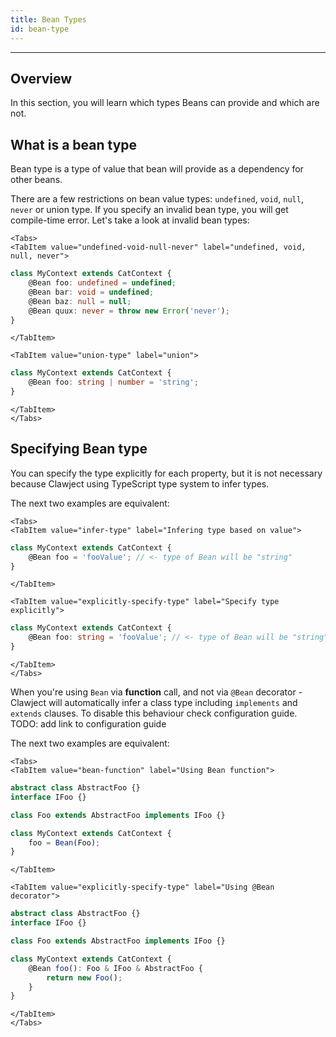 ```yaml
---
title: Bean Types
id: bean-type
---
```


<hr />


## Overview

In this section, you will learn which types Beans can provide and which are not.

## What is a bean type
Bean type is a type of value that bean will provide as a dependency for other beans.

There are a few restrictions on bean value types: `undefined`, `void`, `null`, `never` or union type.
If you specify an invalid bean type, you will get compile-time error.
Let's take a look at invalid bean types:

```mdx-code-block
<Tabs>
<TabItem value="undefined-void-null-never" label="undefined, void, null, never">
```

```ts
class MyContext extends CatContext {
    @Bean foo: undefined = undefined;
    @Bean bar: void = undefined;
    @Bean baz: null = null;
    @Bean quux: never = throw new Error('never');
}
```

```mdx-code-block
</TabItem>

<TabItem value="union-type" label="union">
```

```ts
class MyContext extends CatContext {
    @Bean foo: string | number = 'string';
}
```

```mdx-code-block
</TabItem>
</Tabs>
```

## Specifying Bean type
You can specify the type explicitly for each property, 
but it is not necessary because Clawject using TypeScript type system to infer types.

The next two examples are equivalent:

```mdx-code-block
<Tabs>
<TabItem value="infer-type" label="Infering type based on value">
```

```ts
class MyContext extends CatContext {
    @Bean foo = 'fooValue'; // <- type of Bean will be "string"
}
```

```mdx-code-block
</TabItem>

<TabItem value="explicitly-specify-type" label="Specify type explicitly">
```

```ts
class MyContext extends CatContext {
    @Bean foo: string = 'fooValue'; // <- type of Bean will be "string"
}
```

```mdx-code-block
</TabItem>
</Tabs>
```

When you're using `Bean` via **function** call,
and not via `@Bean` decorator - Clawject will automatically infer a class type including `implements` and `extends` clauses.
To disable this behaviour check configuration guide.
TODO: add link to configuration guide

The next two examples are equivalent:

```mdx-code-block
<Tabs>
<TabItem value="bean-function" label="Using Bean function">
```

```ts
abstract class AbstractFoo {}
interface IFoo {}

class Foo extends AbstractFoo implements IFoo {}

class MyContext extends CatContext {
    foo = Bean(Foo);
}
```

```mdx-code-block
</TabItem>

<TabItem value="explicitly-specify-type" label="Using @Bean decorator">
```

```ts
abstract class AbstractFoo {}
interface IFoo {}

class Foo extends AbstractFoo implements IFoo {}

class MyContext extends CatContext {
    @Bean foo(): Foo & IFoo & AbstractFoo {
        return new Foo();
    }
}
```

```mdx-code-block
</TabItem>
</Tabs>
```
